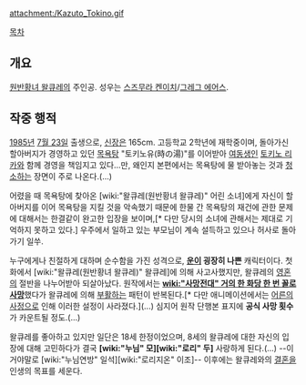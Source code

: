 {{{+1 時野和人 / Kazuto Tokino }}}

attachment:/Kazuto_Tokino.gif

[[목차]]

== 개요 ==
[[원반황녀 왈큐레]]의 주인공. 성우는 [[스즈무라 켄이치]]/[[그레그 에어스]].

== 작중 행적 ==
[[1985년]] [[7월 23일]] 출생으로, [[신장]]은 165cm. 고등학교 2학년에 재학중이며, 돌아가신 할아버지가 경영하고 있던 [[목욕탕]] "토키노유(時の湯)"를 이어받아 [[여동생]]인 [[토키노 리카]]와 함께 경영을 책임지고 있다...만, 왜인지 본편에서는 목욕탕에 물 받아놓는 것과 [[청소]]하는 장면이 주로 나온다.(...)

어렸을 때 목욕탕에 찾아온 [wiki:"왈큐레(원반황녀 왈큐레)" 어린 소녀]에게 자신이 할아버지를 이어 목욕탕을 지킬 것을 악속했기 때문에 한물 간 목욕탕의 재건에 관한 문제에 대해서는 한결같이 완고한 입장을 보이며,[* 다만 당시의 소녀에 관해서는 제대로 기억하지 못하고 있다.] 우주에서 일하고 있는 부모님이 계속 설득하고 있으나 허사로 돌아가기 일쑤.

누구에게나 친절하게 대하며 순수함을 가진 성격으로, '''[[운]]이 굉장히 나쁜''' 캐릭터이다. 첫 화에서 [wiki:"왈큐레(원반황녀 왈큐레)" 왈큐레]에 의해 사고사했지만, 왈큐레의 [[영혼]]의 절반을 나누어받아 되살아났다. 원작에서는 '''[[wiki:"사망전대" 거의 한 화당 한 번 꼴로 사망]]'''했다가 왈큐레에 의해 [[부활]]하는 패턴이 반복된다.[* 다만 애니메이션에서는 [[어른의 사정]]으로 인해 이러한 설정이 사라졌다.](...) 심지어 원작 단행본 표지에 '''공식 사망 횟수'''가 카운트될 정도.(...)

왈큐레를 좋아하고 있지만 일단은 18세 한정이었으며, 8세의 왈큐레에 대한 자신의 입장에 대해 고민하다가 결국 '''[wiki:"누님" 모][wiki:"로리" 두]''' 사랑하게 된다.(...) --이거야말로 [wiki:"누님연방" 일석][wiki:"로리지온" 이조]-- 이후에는 왈큐레와의 [[결혼]]을 인생의 목표를 세운다.
